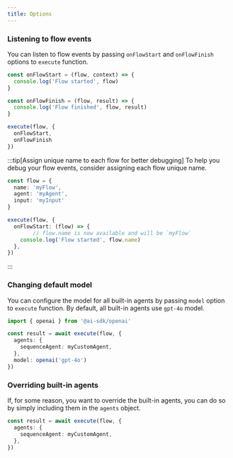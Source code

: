 ```yaml
---
title: Options
---
```


### Listening to flow events

You can listen to flow events by passing `onFlowStart` and `onFlowFinish` options to `execute` function.

```ts
const onFlowStart = (flow, context) => {
  console.log('Flow started', flow)
}

const onFlowFinish = (flow, result) => {
  console.log('Flow finished', flow, result)
}

execute(flow, {
  onFlowStart,
  onFlowFinish
})
```

:::tip[Assign unique name to each flow for better debugging]
To help you debug your flow events, consider assigning each flow unique name.
```ts ins={2,10}
const flow = {
  name: 'myFlow',
  agent: 'myAgent',
  input: 'myInput'
}

execute(flow, {
  onFlowStart: (flow) => {
		// flow.name is now available and will be `myFlow`
    console.log('Flow started', flow.name)
  },
})
```
:::


### Changing default model

You can configure the model for all built-in agents by passing `model` option to `execute` function. By default, all built-in agents use `gpt-4o` model.

```ts ins={7}
import { openai } from '@ai-sdk/openai'

const result = await execute(flow, {
  agents: {
    sequenceAgent: myCustomAgent,
  },
  model: openai('gpt-4o')
})
```

### Overriding built-in agents

If, for some reason, you want to override the built-in agents, you can do so by simply including them in the `agents` object.

```ts ins={3}
const result = await execute(flow, {
  agents: {
    sequenceAgent: myCustomAgent,
  },
})
```

